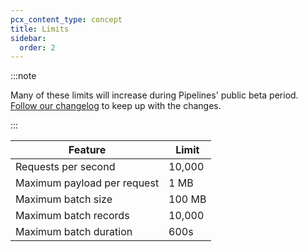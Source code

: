 ```yaml
---
pcx_content_type: concept
title: Limits
sidebar:
  order: 2
---
```



:::note

Many of these limits will increase during Pipelines' public beta period. [Follow our changelog](/pipelines/platform/changelog/) to keep up with the changes.

:::


| Feature                                       | Limit                                                         |
| --------------------------------------------- | ------------------------------------------------------------- |
| Requests per second                           | 10,000                                            						|
| Maximum payload per request                   | 1 MB                                          								|
| Maximum batch size 	                        	| 100 MB                                          							|
| Maximum batch records	                				| 10,000                                          							|
| Maximum batch duration	                      | 600s 	                                          							|
